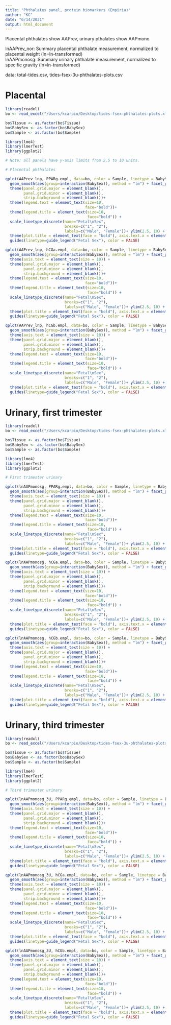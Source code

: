 ```yaml
---
title: "Phthalates panel, protein biomarkers (Empiria)"
author: "KC"
date: "6/14/2021"
output: html_document
---
```


Placental phthalates show AAPrev, urinary pthalates show AAPmono

lnAAPrev_nor: Summary placental phthalate measurement, normalized to placental weight (ln=ln-transformed) <br/>
lnAAPmonosg: Summary urinary phthalate measurement, normalized to specific gravity (ln=ln-transformed)

data: total-tides.csv, tides-fsex-3u-phthalates-plots.csv

# Placental

```r

library(readxl)
bo <- read_excel("/Users/kcarpio/Desktop/tides-fsex-phthalates-plots.xlsx")

bo$Tissue <- as.factor(bo$Tissue)
bo$BabySex <- as.factor(bo$BabySex)
bo$Sample <- as.factor(bo$Sample)

library(lme4)
library(lmerTest)
library(ggplot2)

# Note: all panels have y-axis limits from 2.5 to 10 units.

# Placental phthalates

qplot(AAPrev_lnp, PPARg.empl, data=bo, color = Sample, linetype = BabySex,geom='point') +  
  geom_smooth(aes(group=interaction(BabySex)), method = "lm") + facet_grid(.~Tissue)+theme_minimal() + ggtitle("PPARg")+ theme(axis.title.x = element_blank(), axis.title.y = element_blank()) + theme(plot.title = element_text(face = "bold")) + theme(axis.text = element_text(size = 10)) +
  theme(panel.grid.major = element_blank(),
        panel.grid.minor = element_blank(),
        strip.background = element_blank())+
  theme(legend.text = element_text(size=10, 
                                   face="bold"))+
  theme(legend.title = element_text(size=10, 
                                    face="bold")) +
  scale_linetype_discrete(name="Fetal\nSex",
                          breaks=c("1", "2"),
                          labels=c("Male", "Female"))+ ylim(2.5, 10) +
  theme(plot.title = element_text(face = "bold"), axis.text.x = element_text(size=10, face="bold", colour = "black"), axis.text.y = element_text(size=10, face="bold", colour = "black"), strip.text.x = element_blank(), axis.line.y = element_line(), axis.line.x = element_line(), axis.ticks = element_line()) +
  guides(linetype=guide_legend("Fetal Sex"), color = FALSE)

qplot(AAPrev_lnp, hCGa.empl, data=bo, color = Sample, linetype = BabySex,geom='point') +  
  geom_smooth(aes(group=interaction(BabySex)), method = "lm") + facet_grid(.~Tissue)+theme_minimal() + ggtitle("hCGa")+ theme(axis.title.x = element_blank(), axis.title.y = element_blank()) + theme(plot.title = element_text(face = "bold")) + 
  theme(axis.text = element_text(size = 10)) +
  theme(panel.grid.major = element_blank(),
        panel.grid.minor = element_blank(),
        strip.background = element_blank())+
  theme(legend.text = element_text(size=10, 
                                   face="bold"))+
  theme(legend.title = element_text(size=10, 
                                    face="bold")) +
  scale_linetype_discrete(name="Fetal\nSex",
                          breaks=c("1", "2"),
                          labels=c("Male", "Female"))+ ylim(2.5, 10) +
  theme(plot.title = element_text(face = "bold"), axis.text.x = element_text(size=10, face="bold", colour = "black"), axis.text.y = element_text(size=10, face="bold", colour = "black"), strip.text.x = element_blank(), axis.line.y = element_line(), axis.line.x = element_line(), axis.ticks = element_line()) +
  guides(linetype=guide_legend("Fetal Sex"), color = FALSE)

qplot(AAPrev_lnp, hCGb.empl, data=bo, color = Sample, linetype = BabySex,geom='point') +  
  geom_smooth(aes(group=interaction(BabySex)), method = "lm") + facet_grid(.~Tissue)+theme_minimal() + ggtitle("hCGb")+ theme(axis.title.x = element_blank(), axis.title.y = element_blank()) + theme(plot.title = element_text(face = "bold")) +
  theme(axis.text = element_text(size = 10)) +
  theme(panel.grid.major = element_blank(),
        panel.grid.minor = element_blank(),
        strip.background = element_blank())+
  theme(legend.text = element_text(size=10, 
                                   face="bold"))+
  theme(legend.title = element_text(size=10, 
                                    face="bold")) +
  scale_linetype_discrete(name="Fetal\nSex",
                          breaks=c("1", "2"),
                          labels=c("Male", "Female"))+ ylim(2.5, 10) +
  theme(plot.title = element_text(face = "bold"), axis.text.x = element_text(size=10, face="bold", colour = "black"), axis.text.y = element_text(size=10, face="bold", colour = "black"), strip.text.x = element_blank(), axis.line.y = element_line(), axis.line.x = element_line(), axis.ticks = element_line()) +
  guides(linetype=guide_legend("Fetal Sex"), color = FALSE)

```

# Urinary, first trimester 

```r

library(readxl)
bo <- read_excel("/Users/kcarpio/Desktop/tides-fsex-phthalates-plots.xlsx")

bo$Tissue <- as.factor(bo$Tissue)
bo$BabySex <- as.factor(bo$BabySex)
bo$Sample <- as.factor(bo$Sample)

library(lme4)
library(lmerTest)
library(ggplot2)

# First trimester urinary

qplot(lnAAPmonosg, PPARg.empl, data=bo, color = Sample, linetype = BabySex,geom='point') +  
  geom_smooth(aes(group=interaction(BabySex)), method = "lm") + facet_grid(.~Tissue)+theme_minimal() + ggtitle("PPARg")+ theme(axis.title.x = element_blank(), axis.title.y = element_blank()) + theme(plot.title = element_text(face = "bold")) +
  theme(axis.text = element_text(size = 10)) +
  theme(panel.grid.major = element_blank(),
        panel.grid.minor = element_blank(),
        strip.background = element_blank())+
  theme(legend.text = element_text(size=10, 
                                   face="bold"))+
  theme(legend.title = element_text(size=10, 
                                    face="bold")) +
  scale_linetype_discrete(name="Fetal\nSex",
                          breaks=c("1", "2"),
                          labels=c("Male", "Female"))+ ylim(2.5, 10) +
  theme(plot.title = element_text(face = "bold"), axis.text.x = element_text(size=10, face="bold", colour = "black"), axis.text.y = element_text(size=10, face="bold", colour = "black"), strip.text.x = element_blank(), axis.line.y = element_line(), axis.line.x = element_line(), axis.ticks = element_line()) +
  guides(linetype=guide_legend("Fetal Sex"), color = FALSE)

qplot(lnAAPmonosg, hCGa.empl, data=bo, color = Sample, linetype = BabySex,geom='point') +  
  geom_smooth(aes(group=interaction(BabySex)), method = "lm") + facet_grid(.~Tissue)+theme_minimal() + ggtitle("hCGa")+ theme(axis.title.x = element_blank(), axis.title.y = element_blank()) + theme(plot.title = element_text(face = "bold")) +
  theme(axis.text = element_text(size = 10)) +
  theme(panel.grid.major = element_blank(),
        panel.grid.minor = element_blank(),
        strip.background = element_blank())+
  theme(legend.text = element_text(size=10, 
                                   face="bold"))+
  theme(legend.title = element_text(size=10, 
                                    face="bold")) +
  scale_linetype_discrete(name="Fetal\nSex",
                          breaks=c("1", "2"),
                          labels=c("Male", "Female"))+ ylim(2.5, 10) +
  theme(plot.title = element_text(face = "bold"), axis.text.x = element_text(size=10, face="bold", colour = "black"), axis.text.y = element_text(size=10, face="bold", colour = "black"), strip.text.x = element_blank(), axis.line.y = element_line(), axis.line.x = element_line(), axis.ticks = element_line()) +
  guides(linetype=guide_legend("Fetal Sex"), color = FALSE)

qplot(lnAAPmonosg, hCGb.empl, data=bo, color = Sample, linetype = BabySex,geom='point') +  
  geom_smooth(aes(group=interaction(BabySex)), method = "lm") + facet_grid(.~Tissue)+theme_minimal() + ggtitle("hCGb")+ theme(axis.title.x = element_blank(), axis.title.y = element_blank()) + theme(plot.title = element_text(face = "bold")) +
  theme(axis.text = element_text(size = 10)) +
  theme(panel.grid.major = element_blank(),
        panel.grid.minor = element_blank(),
        strip.background = element_blank())+
  theme(legend.text = element_text(size=10, 
                                   face="bold"))+
  theme(legend.title = element_text(size=10, 
                                    face="bold")) +
  scale_linetype_discrete(name="Fetal\nSex",
                          breaks=c("1", "2"),
                          labels=c("Male", "Female"))+ ylim(2.5, 10) +
  theme(plot.title = element_text(face = "bold"), axis.text.x = element_text(size=10, face="bold", colour = "black"), axis.text.y = element_text(size=10, face="bold", colour = "black"), strip.text.x = element_blank(), axis.line.y = element_line(), axis.line.x = element_line(), axis.ticks = element_line()) +
  guides(linetype=guide_legend("Fetal Sex"), color = FALSE)

```

# Urinary, third trimester 

```r

library(readxl)
bo <- read_excel("/Users/kcarpio/Desktop/tides-fsex-3u-phthalates-plots.xlsx")

bo$Tissue <- as.factor(bo$Tissue)
bo$BabySex <- as.factor(bo$BabySex)
bo$Sample <- as.factor(bo$Sample)

library(lme4)
library(lmerTest)
library(ggplot2)

# Third trimester urinary

qplot(lnAAPmonosg_3U, PPARg.empl, data=bo, color = Sample, linetype = BabySex,geom='point') +  
  geom_smooth(aes(group=interaction(BabySex)), method = "lm") + facet_grid(.~Tissue)+theme_minimal() + ggtitle("PPARg")+ theme(axis.title.x = element_blank(), axis.title.y = element_blank()) + theme(plot.title = element_text(face = "bold")) +
  theme(axis.text = element_text(size = 10)) +
  theme(panel.grid.major = element_blank(),
        panel.grid.minor = element_blank(),
        strip.background = element_blank())+
  theme(legend.text = element_text(size=10, 
                                   face="bold"))+
  theme(legend.title = element_text(size=10, 
                                    face="bold")) +
  scale_linetype_discrete(name="Fetal\nSex",
                          breaks=c("1", "2"),
                          labels=c("Male", "Female"))+ ylim(2.5, 10) +
  theme(plot.title = element_text(face = "bold"), axis.text.x = element_text(size=10, face="bold", colour = "black"), axis.text.y = element_text(size=10, face="bold", colour = "black"), strip.text.x = element_blank(), axis.line.y = element_line(), axis.line.x = element_line(), axis.ticks = element_line()) +
  guides(linetype=guide_legend("Fetal Sex"), color = FALSE)

qplot(lnAAPmonosg_3U, hCGa.empl, data=bo, color = Sample, linetype = BabySex,geom='point') +  
  geom_smooth(aes(group=interaction(BabySex)), method = "lm") + facet_grid(.~Tissue)+theme_minimal() + ggtitle("hCGa")+ theme(axis.title.x = element_blank(), axis.title.y = element_blank()) + theme(plot.title = element_text(face = "bold")) +
  theme(axis.text = element_text(size = 10)) +
  theme(panel.grid.major = element_blank(),
        panel.grid.minor = element_blank(),
        strip.background = element_blank())+
  theme(legend.text = element_text(size=10, 
                                   face="bold"))+
  theme(legend.title = element_text(size=10, 
                                    face="bold")) +
  scale_linetype_discrete(name="Fetal\nSex",
                          breaks=c("1", "2"),
                          labels=c("Male", "Female"))+ ylim(2.5, 10) +
  theme(plot.title = element_text(face = "bold"), axis.text.x = element_text(size=10, face="bold", colour = "black"), axis.text.y = element_text(size=10, face="bold", colour = "black"), strip.text.x = element_blank(), axis.line.y = element_line(), axis.line.x = element_line(), axis.ticks = element_line()) +
  guides(linetype=guide_legend("Fetal Sex"), color = FALSE)

qplot(lnAAPmonosg_3U, hCGb.empl, data=bo, color = Sample, linetype = BabySex,geom='point') +  
  geom_smooth(aes(group=interaction(BabySex)), method = "lm") + facet_grid(.~Tissue)+theme_minimal() + ggtitle("hCGb")+ theme(axis.title.x = element_blank(), axis.title.y = element_blank()) + theme(plot.title = element_text(face = "bold")) +
  theme(axis.text = element_text(size = 10)) +
  theme(panel.grid.major = element_blank(),
        panel.grid.minor = element_blank(),
        strip.background = element_blank())+
  theme(legend.text = element_text(size=10, 
                                   face="bold"))+
  theme(legend.title = element_text(size=10, 
                                    face="bold")) +
  scale_linetype_discrete(name="Fetal\nSex",
                          breaks=c("1", "2"),
                          labels=c("Male", "Female"))+ ylim(2.5, 10) +
  theme(plot.title = element_text(face = "bold"), axis.text.x = element_text(size=10, face="bold", colour = "black"), axis.text.y = element_text(size=10, face="bold", colour = "black"), strip.text.x = element_blank(), axis.line.y = element_line(), axis.line.x = element_line(), axis.ticks = element_line()) +
  guides(linetype=guide_legend("Fetal Sex"), color = FALSE)

```
